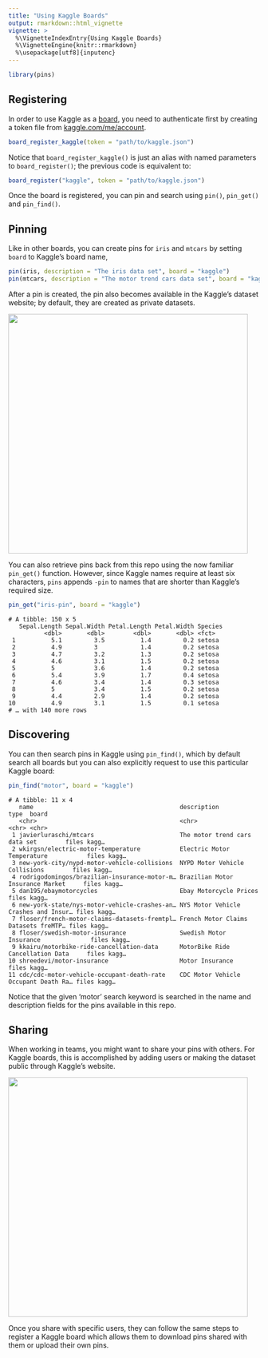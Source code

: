 ```yaml
---
title: "Using Kaggle Boards"
output: rmarkdown::html_vignette
vignette: >
  %\VignetteIndexEntry{Using Kaggle Boards}
  %\VignetteEngine{knitr::rmarkdown}
  %\usepackage[utf8]{inputenc}
---
```


```r
library(pins)
```

## Registering

In order to use Kaggle as a [board](boards-understanding.html), you need to authenticate first by creating a token file from [kaggle.com/me/account](https://www.kaggle.com/me/account). 

```r
board_register_kaggle(token = "path/to/kaggle.json")
```

Notice that `board_register_kaggle()` is just an alias with named parameters to `board_register()`; the previous code is equivalent to:

```r
board_register("kaggle", token = "path/to/kaggle.json")
```

Once the board is registered, you can pin and search using `pin()`, `pin_get()` and `pin_find()`.

## Pinning

Like in other boards, you can create pins for `iris` and `mtcars` by setting `board` to Kaggle's board name,

```r
pin(iris, description = "The iris data set", board = "kaggle")
pin(mtcars, description = "The motor trend cars data set", board = "kaggle")
```

After a pin is created, the pin also becomes available in the Kaggle's dataset website; by default, they are created as private datasets.

![](images/boards-kaggle-datasets.png){width=480px}

You can also retrieve pins back from this repo using the now familiar `pin_get()` function. However, since Kaggle names require at least six characters, `pins` appends `-pin` to names that are shorter than Kaggle's required size.

```r
pin_get("iris-pin", board = "kaggle")
```
```
# A tibble: 150 x 5
   Sepal.Length Sepal.Width Petal.Length Petal.Width Species
          <dbl>       <dbl>        <dbl>       <dbl> <fct>  
 1          5.1         3.5          1.4         0.2 setosa 
 2          4.9         3            1.4         0.2 setosa 
 3          4.7         3.2          1.3         0.2 setosa 
 4          4.6         3.1          1.5         0.2 setosa 
 5          5           3.6          1.4         0.2 setosa 
 6          5.4         3.9          1.7         0.4 setosa 
 7          4.6         3.4          1.4         0.3 setosa 
 8          5           3.4          1.5         0.2 setosa 
 9          4.4         2.9          1.4         0.2 setosa 
10          4.9         3.1          1.5         0.1 setosa 
# … with 140 more rows
```

## Discovering

You can then search pins in Kaggle using `pin_find()`, which by default search all boards but you can also explicitly request to use this particular Kaggle board:

```r
pin_find("motor", board = "kaggle")
```
```
# A tibble: 11 x 4
   name                                         description                          type  board
   <chr>                                        <chr>                                <chr> <chr>
 1 javierluraschi/mtcars                        The motor trend cars data set        files kagg…
 2 wkirgsn/electric-motor-temperature           Electric Motor Temperature           files kagg…
 3 new-york-city/nypd-motor-vehicle-collisions  NYPD Motor Vehicle Collisions        files kagg…
 4 rodrigodomingos/brazilian-insurance-motor-m… Brazilian Motor Insurance Market     files kagg…
 5 dan195/ebaymotorcycles                       Ebay Motorcycle Prices               files kagg…
 6 new-york-state/nys-motor-vehicle-crashes-an… NYS Motor Vehicle Crashes and Insur… files kagg…
 7 floser/french-motor-claims-datasets-fremtpl… French Motor Claims Datasets freMTP… files kagg…
 8 floser/swedish-motor-insurance               Swedish Motor Insurance              files kagg…
 9 kkairu/motorbike-ride-cancellation-data      MotorBike Ride Cancellation Data     files kagg…
10 shreedevi/motor-insurance                    Motor Insurance                      files kagg…
11 cdc/cdc-motor-vehicle-occupant-death-rate    CDC Motor Vehicle Occupant Death Ra… files kagg…
```

Notice that the given 'motor' search keyword is searched in the name and description fields for the pins available in this repo.

## Sharing

When working in teams, you might want to share your pins with others. For Kaggle boards, this is accomplished by adding users or making the dataset public through Kaggle's website. 

![](images/boards-kaggle-sharing.png){width=480px}

Once you share with specific users, they can follow the same steps to register a Kaggle board which allows them to download pins shared with them or upload their own pins.
